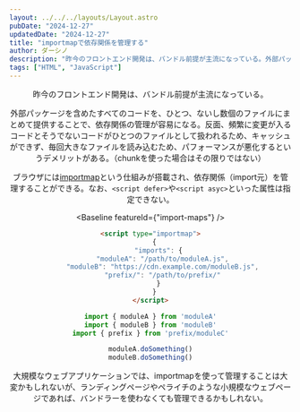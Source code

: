 ```yaml
---
layout: ../../../layouts/Layout.astro
pubDate: "2024-12-27"
updatedDate: "2024-12-27"
title: "importmapで依存関係を管理する"
author: ダーシノ
description: "昨今のフロントエンド開発は、バンドル前提が主流になっている。外部パッケージを含めたすべてのコードを、ひとつ、ないし数個のファイルにまとめて提供することで、依存関係の管理が容易になる。反面、頻繁に変更が入るコードとそうでないコードがひとつのファイルとして扱われるため、キャッシュができず、毎回大きなファイルを読み込むため、パフォーマンスが悪化するというデメリットがある。"
tags: ["HTML", "JavaScript"]
---
```



<Header {...frontmatter} />

昨今のフロントエンド開発は、バンドル前提が主流になっている。

外部パッケージを含めたすべてのコードを、ひとつ、ないし数個のファイルにまとめて提供することで、依存関係の管理が容易になる。反面、頻繁に変更が入るコードとそうでないコードがひとつのファイルとして扱われるため、キャッシュができず、毎回大きなファイルを読み込むため、パフォーマンスが悪化するというデメリットがある。（chunkを使った場合はその限りではない）

ブラウザには[importmap](https://developer.mozilla.org/ja/docs/Web/HTML/Element/script/type/importmap)という仕組みが搭載され、依存関係（import元）を管理することができる。なお、`<script defer>`や`<script asyc>`といった属性は指定できない。

<Baseline featureId={"import-maps"} />

```html
<script type="importmap">
  {
    "imports": {
      "moduleA": "/path/to/moduleA.js",
      "moduleB": "https://cdn.example.com/moduleB.js",
      "prefix/": "/path/to/prefix/"
    }
  }
</script>
```

```js
import { moduleA } from 'moduleA'
import { moduleB } from 'moduleB'
import { prefix } from 'prefix/moduleC'

moduleA.doSomething()
moduleB.doSomething()
```

大規模なウェブアプリケーションでは、importmapを使って管理することは大変かもしれないが、ランディングページやペライチのような小規模なウェブページであれば、バンドラーを使わなくても管理できるかもしれない。
